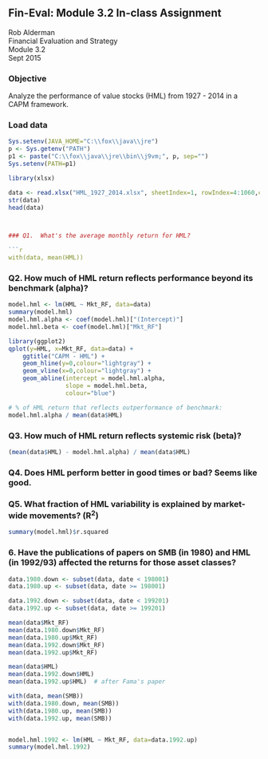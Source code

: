
## Fin-Eval: Module 3.2 In-class Assignment

Rob Alderman  
Financial Evaluation and Strategy  
Module 3.2  
Sept 2015  

### Objective

Analyze the performance of value stocks (HML) from 1927 - 2014 in a CAPM framework. 


### Load data

```r
Sys.setenv(JAVA_HOME="C:\\fox\\java\\jre")
p <- Sys.getenv("PATH")
p1 <- paste("C:\\fox\\java\\jre\\bin\\j9vm;", p, sep="")
Sys.setenv(PATH=p1)

library(xlsx)

data <- read.xlsx("HML_1927_2014.xlsx", sheetIndex=1, rowIndex=4:1060,colIndex=1:4)
str(data)
head(data)



### Q1.  What's the average monthly return for HML?

```r
with(data, mean(HML))

```


### Q2.  How much of HML return reflects performance beyond its benchmark (alpha)?

```r

model.hml <- lm(HML ~ Mkt_RF, data=data)
summary(model.hml)
model.hml.alpha <- coef(model.hml)["(Intercept)"]
model.hml.beta <- coef(model.hml)["Mkt_RF"]

library(ggplot2)
qplot(y=HML, x=Mkt_RF, data=data) +
    ggtitle("CAPM - HML") + 
    geom_hline(y=0,colour="lightgray") +
    geom_vline(x=0,colour="lightgray") +
    geom_abline(intercept = model.hml.alpha, 
                slope = model.hml.beta, 
                colour="blue")

# % of HML return that reflects outperformance of benchmark:
model.hml.alpha / mean(data$HML)
```

### Q3.  How much of HML return reflects systemic risk (beta)?

```r

(mean(data$HML) - model.hml.alpha) / mean(data$HML)

```


### Q4.  Does HML perform better in good times or bad?  Seems like good.



### Q5. What fraction of HML variability is explained by market-wide movements? (R<sup>2</sup>)

```r
summary(model.hml)$r.squared
```



### 6. Have the publications of papers on SMB (in 1980) and HML (in 1992/93) affected the returns for those asset classes?

```r

data.1980.down <- subset(data, date < 198001)
data.1980.up <- subset(data, date >= 198001)

data.1992.down <- subset(data, date < 199201)
data.1992.up <- subset(data, date >= 199201)

mean(data$Mkt_RF)
mean(data.1980.down$Mkt_RF)
mean(data.1980.up$Mkt_RF)
mean(data.1992.down$Mkt_RF)
mean(data.1992.up$Mkt_RF)

mean(data$HML)
mean(data.1992.down$HML)
mean(data.1992.up$HML)  # after Fama's paper

with(data, mean(SMB))
with(data.1980.down, mean(SMB))
with(data.1980.up, mean(SMB))
with(data.1992.up, mean(SMB))


model.hml.1992 <- lm(HML ~ Mkt_RF, data=data.1992.up)
summary(model.hml.1992)
```

